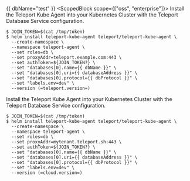 {{ dbName="test" }}
<ScopedBlock scope={["oss", "enterprise"]}>
Install the Teleport Kube Agent into your Kubernetes Cluster
with the Teleport Database Service configuration.

```code
$ JOIN_TOKEN=$(cat /tmp/token)
$ helm install teleport-kube-agent teleport/teleport-kube-agent \
  --create-namespace \
  --namespace teleport-agent \
  --set roles=db \
  --set proxyAddr=teleport.example.com:443 \
  --set authToken=${JOIN_TOKEN?} \
  --set "databases[0].name={{ dbName }}" \
  --set "databases[0].uri={{ databaseAddress }}" \
  --set "databases[0].protocol={{ dbProtocol }}" \
  --set "labels.env=dev" \
  --version (=teleport.version=)
```

</ScopedBlock>
<ScopedBlock scope={["cloud"]}>
Install the Teleport Kube Agent into your Kubernetes Cluster
with the Teleport Database Service configuration.

```code
$ JOIN_TOKEN=$(cat /tmp/token)
$ helm install teleport-kube-agent teleport/teleport-kube-agent \
  --create-namespace \
  --namespace teleport-agent \
  --set roles=db \
  --set proxyAddr=mytenant.teleport.sh:443 \
  --set authToken=${JOIN_TOKEN?} \
  --set "databases[0].name={{ dbName }}" \
  --set "databases[0].uri={{ databaseAddress }}" \
  --set "databases[0].protocol={{ dbProtocol }}" \
  --set "labels.env=dev" \
  --version (=cloud.version=)
```

</ScopedBlock>
